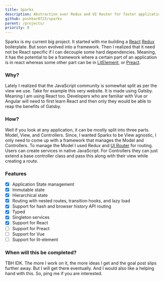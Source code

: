 ```yaml
---
title: Sparkx
description: Abstraction over Redux and UI Router for faster application development.
github: pushkar8723/sparkx
parent: /projects/
priority: 0
---
```


Sparkx is my current big project. It started with me building a [React](https://reactjs.org/)
[Redux](https://redux.js.org/) boilerplate. But soon evolved into a framework. Then I realized
that it need not be React specific if I can decouple some hard dependencies. Meaning, it has 
the potential to be a framework where a certain part of an application is in react whereas 
some other part can be in [LitElement](https://lit-element.polymer-project.org/), or 
[Preact](https://preactjs.com/).

### Why?

Lately I realized that the JavaScript community is somewhat split as per the view we use. Take
for example this very website. It is made using Gatsby. Meaning I am using React too. Developers
who are familiar with Vue or Angular will need to first learn React and then only they would be
able to reap the benefits of Gatsby.

### How?

Well if you look at any application, it can be mostly split into three parts. Model, View, and Controllers.
Since, I wanted Sparkx to be View agnostic, I only need to come up with a framework that manages the
Model and Controllers. To manage the Model I used Redux and [UI Router](https://ui-router.github.io/)
for routing. Users can create services in native JavaScript. For Controllers they can just extend a 
base controller class and pass this along with their view while creating a route.

### Features

- [x] Application State management
- [x] Immutable state
- [x] Hierarchical state
- [x] Routing with nested routes, transition hooks, and lazy load
- [x] Support for hash and browser history API routing
- [x] Typed
- [x] Singleton services
- [x] Support for React
- [ ] Support for Preact
- [ ] Support for Vue
- [ ] Support for lit-element

### When will this be completed?

TBH IDK. The more I work on it, the more ideas I get and the goal post slips further away. But I will get
there eventually. And I would also like a helping hand with this. So, ping me if you are interested.